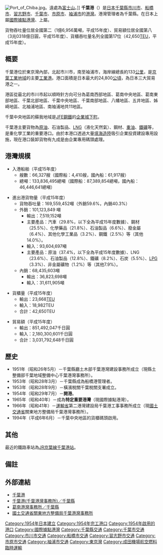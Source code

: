 [[File:Port_of_Chiba.jpg|thumb]]。遠處為[[富士山|富士山]]。]]
'''千葉港'''（{{jpn|j=千葉港|hg=ちばこう|rm=Chiba-kou}}）是[[日本|日本]][[千葉縣|千葉縣]][[市川市|市川市]]、[[船橋市|船橋市]]、[[習志野市|習志野市]]、[[千葉市|千葉市]]、[[市原市|市原市]]、[[袖浦市|袖浦市]]的[[港灣|港灣]]。港灣管理者為千葉縣。在日本{{link-ja|港灣法|港湾法}}上屬[[國際據點港灣|國際據點港灣]]、{{link-ja|港則法|港則法}}上屬{{link-ja|特定港|特定港}}。

貨物吞吐量位居全國第二（1億6,956萬噸，平成15年度）、貿易額位居全國第八（3兆0318億日圓，平成15年度）、貨櫃吞吐量名列全國第17位（42,650[[TEU|TEU]]，平成15年度）。

== 概要 ==
千葉港位於東京灣內部，北起市川市，南至袖浦市，海岸線總長約133[[公里|公里]]，是[[京葉工業地域|京葉工業地域]]的主要[[工業港|工業港]]。港口面積是日本最大的24,800[[公頃|公頃]]，為日本三大貿易港之一。

港區從最北的市川市起以順時針方向可分為葛南西部地區、葛南中央地區、葛南東部地區、千葉北部地區、千葉中央地區、千葉南部地區、八幡地區、五井地區、姊崎地區、北袖浦地區、南袖浦地共11地區。

千葉中央地區的蘇我地域是[[JFE鋼鐵|JFE鋼鐵]]的[[企業城下町|企業城下町]]。

千葉港主要貨物為[[原油|原油]]、石油製品、[[天然氣|LNG]]（液化天然氣）、鋼材、[[重油|重油]]、[[鐵礦|鐵礦]]等，是重化學工業的重要港口。由於本港口透過大量[[填海造陸|填海造陸]]吸引企業投資建設專用設施，現在港口裝卸貨物有九成是由企業專用碼頭處理。

== 港灣規模 ==
* 入港船舶（平成15年度）
** 艘數：66,327艘（國際船：4,410艘，國內船：61,917艘）
** 總噸：133,836,495總噸（國際船：87,389,854總噸，國內船：46,446,641總噸）

* 進出港貨物量（平成15年度）
** 貨物吞吐量：169,559,452噸（外銷59.6%，內銷40.3%）
** 外銷：101,123,849 噸
*** 輸出：7,519,152噸
*** 主要產品：汽車（29.8%，以下全為平成15年度數據）、鋼材（25.5%）、化學藥品（21.8%）、石油製品（6.6%）、廢金屬（6.4%）、其他化學工業品（3.2%）、鋼鐵（2.5%）等（其他14.0%）。
*** 輸入：93,604,697噸
*** 主要產品：原油（37.4%，以下全為平成15年度數據）、LNG（23.6%）、石油製品（12.8%）、鐵礦（8.2%）、石炭（5.5%）、[[液化石油氣|LPG]]（3.3%）、非金屬礦物（1.2%）等（其他7.9%）。
** 內銷：68,435,603噸
*** 輸出：36,823,698噸
*** 輸入：31,611,905噸

* 貨櫃量（平成15年度）
** 輸出：23,668[[TEU|TEU]]
** 輸入：18,982TEU
** 合計：42,650TEU

* 貿易額（平成15年度）
** 輸出：851,492,047千日圓
** 輸入：2,180,300,601千日圓
** 合計：3,031,792,648千日圓

== 歷史 ==
* 1951年（昭和26年5月）－千葉縣廳土木部千葉港灣建設事務所成立（現縣土整備部千葉地域整備中心千葉港灣事務所）。
* 1953年（昭和28年3月）－千葉縣成為船橋港管理者。
* 1953年（昭和28年9月）－橫濱稅關千葉稅關支署成立。
* 1954年（昭和29年7月）－'''開港'''。
* 1965年（昭和40年）－成為'''特定重要港灣'''（現國際據點港灣）。
* 1966年（昭和41年）－[[運輸省|運輸省]]第二港灣建設局千葉港工事事務所成立（現[[國土交通省|國土交通省]]關東地方整備局千葉港灣事務所）。
* 1994年（平成6年6月）－千葉中央地區的貨櫃碼頭啟用。

== 其他 ==
最近的鐵路車站為[[東日本旅客鐵道|JR]][[京葉線|京葉線]][[千葉港站|千葉港站]]。

== 備註 ==
{{reflist}}

== 外部連結 ==
{{commonscat|Port of Chiba}}
* [http://www.chiba-port.co.jp/ 千葉港]{{Wayback|url=http://www.chiba-port.co.jp/ |date=20141218153619 }}
* [https://web.archive.org/web/20141221114841/http://www.pref.chiba.lg.jp/cs-chiba-k/index2.html 千葉港(千葉港灣事務所)／千葉縣]
* [http://www.pref.chiba.lg.jp/cs-katsunan-k/ 葛南港灣事務所／千葉縣]{{Wayback|url=http://www.pref.chiba.lg.jp/cs-katsunan-k/ |date=20141221114838 }}
* [http://www.pa.ktr.mlit.go.jp/chiba/ 國土交通省關東地方整備局千葉港灣事務所]{{Wayback|url=http://www.pa.ktr.mlit.go.jp/chiba/ |date=20141221115434 }}

{{DEFAULTSORT:Chiba-Ko}}
{{國際據點港灣}}
[[Category:1954年日本建立|Category:1954年日本建立]]
[[Category:1954年完工港口|Category:1954年完工港口]]
[[Category:1954年啟用的港口|Category:1954年啟用的港口]]
[[Category:國際據點港灣|Category:國際據點港灣]]
[[Category:千葉縣交通|Category:千葉縣交通]]
[[Category:千葉市交通|Category:千葉市交通]]
[[Category:市川市交通|Category:市川市交通]]
[[Category:船橋市交通|Category:船橋市交通]]
[[Category:習志野市交通|Category:習志野市交通]]
[[Category:市原市交通|Category:市原市交通]]
[[Category:袖浦市交通|Category:袖浦市交通]]
[[Category:東京灣|Category:東京灣]]
[[Category:成田機場航空燃料臨時運輸|Category:成田機場航空燃料臨時運輸]]